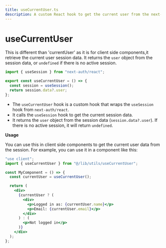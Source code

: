 ```yaml
---
title: useCurrentUser.ts
description: A custom React hook to get the current user from the next-auth/react session.
---
```


# useCurrentUser

This is different than 'currentUser' as it is for client side components,it retrieve the current user session data. It returns the `user` object from the session data, or `undefined` if there is no active session.

```typescript
import { useSession } from "next-auth/react";

export const useCurrentUser = () => {
  const session = useSession();
  return session.data?.user;
};
```

- The `useCurrentUser` hook is a custom hook that wraps the `useSession` hook from `next-auth/react`.
- It calls the `useSession` hook to get the current session data.
- It returns the `user` object from the session data (`session.data?.user`). If there is no active session, it will return `undefined`.

**Usage**

You can use this in client side components to get the current user data from the session. For example, you can use it in a component like this:

```jsx
"use client";
import { useCurrentUser } from "@/lib/utils/useCurrentUser";

const MyComponent = () => {
  const currentUser = useCurrentUser();

  return (
    <div>
      {currentUser ? (
        <div>
          <p>Logged in as: {currentUser.name}</p>
          <p>Email: {currentUser.email}</p>
        </div>
      ) : (
        <p>Not logged in</p>
      )}
    </div>
  );
};
```
